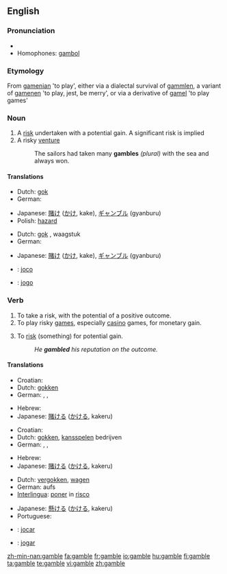 {{wikipedia|Gamble (disambiguation)}}
==English==

===Pronunciation===
* {{rhymes|æmbəl}}
* Homophones: [[gambol]]

===Etymology===
From {{etyl|ang}} [[gamenian]] 'to play', either via a dialectal survival of {{etyl|enm}} [[gammlen]], a variant of [[gamenen]] 'to play, jest, be merry', or via a derivative of [[gamel]] 'to play games'

===Noun===
{{wikipedia}}
{{en-noun}}

# A [[risk]] undertaken with a potential gain. A significant risk is implied
# A risky [[venture]]
#: The sailors had taken many '''gambles''' ''(plural)'' with the sea and always won.

====Translations====
{{trans-top|a risk undertaken with a potential gain}}
* Dutch: [[gok]] {{m}}
* German: {{t+|de|Glücksspiel|n}}
{{trans-mid}}
* Japanese: [[賭け]] ([[かけ]], kake), [[ギャンブル]] (gyanburu)
* Polish: [[hazard]] {{m}}
{{trans-bottom}}

{{trans-top|a risky venture}}
* Dutch: [[gok]] {{m}}, waagstuk {{n}}
* German: {{t+|de|Glücksspiel|n}}
{{trans-mid}}
* Japanese: [[賭け]] ([[かけ]], kake), [[ギャンブル]] (gyanburu)
{{trans-bottom}}

{{checktrans-top}}
* {{ttbc|Interlingua}}: [[joco]]
{{checktrans-mid}}
* {{ttbc|Portuguese}}: [[jogo]] {{m}}
{{checktrans-bottom}}

===Verb===
{{en-verb|gambl|ing}}

# To take a risk, with the potential of a positive outcome.
# To play risky [[game]]s, especially [[casino]] games, for monetary gain.
# {{transitive}} To [[risk]] (something) for potential gain.
#: ''He '''gambled''' his reputation on the outcome.''

====Translations====
{{trans-top|to take a risk, with the potential of a positive outcome}}
* Croatian: {{t|hr|kockati|alt=kȍckati se}}
* Dutch: [[gokken]]
* German: {{t-|de|riskant}} {{t+|de|spielen}}, {{t-|de|spekulieren}}, {{slang}} {{t+|de|zocken}}
{{trans-mid}}
* Hebrew: {{t+|he|להמר|sc=Hebr}}
* Japanese: [[賭ける]] ([[かける]], kakeru)
{{trans-bottom}}

{{trans-top|to play casino games}}
* Croatian: {{t|hr|kockati|alt=kȍckati se}}
* Dutch: [[gokken]], [[kansspel]]en bedrijven
* German: {{t-|de|wetten}}, {{t+|de|spielen}}, {{slang}} {{t+|de|zocken}}
{{trans-mid}}
* Hebrew: {{t+|he|להמר|sc=Hebr}}
* Japanese: [[賭ける]] ([[かける]], kakeru)
{{trans-bottom}}

{{trans-top|''(transitive)'' to risk something for potential gain}}
* Dutch: [[vergokken]], [[wagen]]
* German: aufs {{t+|de|Spiel|n}} {{t+|de|setzen}}
* [[Interlingua]]: [[poner]] in [[risco]]
{{trans-mid}}
* Japanese: [[懸ける]] ([[かける]], kakeru)
* Portuguese: {{t+|pt|arriscar}}
{{trans-bottom}}

<!--intransitive? both? In English, the 1st and 3rd are not distinct senses. -->
{{checktrans-top}}
* {{ttbc|Interlingua}}: [[jocar]]
{{checktrans-mid}}
* {{ttbc|Portuguese}}: [[jogar]]
{{checktrans-bottom}}

[[zh-min-nan:gamble]]
[[fa:gamble]]
[[fr:gamble]]
[[io:gamble]]
[[hu:gamble]]
[[fi:gamble]]
[[ta:gamble]]
[[te:gamble]]
[[vi:gamble]]
[[zh:gamble]]